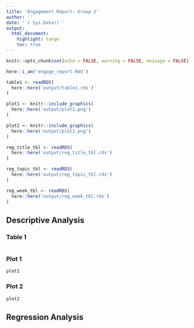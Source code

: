 ```yaml
---
title: 'Engagement Report: Group 2'
author: ''
date: '`r Sys.Date()`'
output:
  html_document:
    highlight: tango
    toc: true
---
```


```r
knitr::opts_chunk$set(echo = FALSE, warning = FALSE, message = FALSE)
```

```r
here::i_am('engage_report.Rmd')
```

```r
table1 <- readRDS(
  here::here('output/table1.rds')
)

plot1 <- knitr::include_graphics(
  here::here('output/plot1.png')
)

plot2 <- knitr::include_graphics(
  here::here('output/plot2.png')
)

reg_title_tbl <- readRDS(
  here::here('output/reg_title_tbl.rds')
)

reg_topic_tbl <- readRDS(
  here::here('output/reg_topic_tbl.rds')
)

reg_week_tbl <- readRDS(
  here::here('output/reg_week_tbl.rds')
)
```

## Descriptive Analysis

### Table 1

```r

```

### Plot 1

```r
plot1
```

### Plot 2

```r
plot2
```

## Regression Analysis

```r

```

